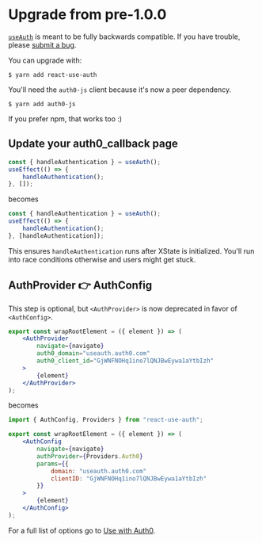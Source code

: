 # Upgrade from pre-1.0.0

[`useAuth`](https://useauth.dev) is meant to be fully backwards compatible. If you have trouble, please [submit a bug](https://github.com/Swizec/useAuth/issues).

You can upgrade with:

```
$ yarn add react-use-auth
```

You'll need the `auth0-js` client because it's now a peer dependency.

```
$ yarn add auth0-js
```

If you prefer npm, that works too :)

## Update your auth0_callback page

```javascript
const { handleAuthentication } = useAuth();
useEffect(() => {
    handleAuthentication();
}, []);
```

becomes

```javascript
const { handleAuthentication } = useAuth();
useEffect(() => {
    handleAuthentication();
}, [handleAuthentication]);
```

This ensures `handleAuthentication` runs after XState is initialized. You'll run into race conditions otherwise and users might get stuck.

## AuthProvider 👉 AuthConfig

This step is optional, but `<AuthProvider>` is now deprecated in favor of `<AuthConfig>`.

```jsx
export const wrapRootElement = ({ element }) => (
    <AuthProvider
        navigate={navigate}
        auth0_domain="useauth.auth0.com"
        auth0_client_id="GjWNFNOHq1ino7lQNJBwEywa1aYtbIzh"
    >
        {element}
    </AuthProvider>
);
```

becomes

```jsx
import { AuthConfig, Providers } from "react-use-auth";

export const wrapRootElement = ({ element }) => (
    <AuthConfig
        navigate={navigate}
        authProvider={Providers.Auth0}
        params={{
            domain: "useauth.auth0.com"
            clientID: "GjWNFNOHq1ino7lQNJBwEywa1aYtbIzh"
        }}
    >
        {element}
    </AuthConfig>
);
```

For a full list of options go to [Use with Auth0](/docs/auth0).
